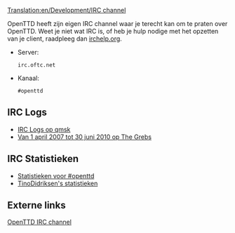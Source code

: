 [[Translation:en/Development/IRC channel]]

OpenTTD heeft zijn eigen IRC channel waar je terecht kan om te praten over OpenTTD. Weet je niet wat IRC is, of heb je hulp nodige met het opzetten van je client, raadpleeg dan [http://www.irchelp.org/ irchelp.org].

* Server: <pre>irc.oftc.net</pre>
* Kanaal: <pre>#openttd</pre>

==IRC Logs==
*[http://irclogs.qmsk.net/channels/openttd IRC Logs op qmsk]
*[http://thegrebs.com/irc/ Van 1 april 2007 tot 30 juni 2010 op The Grebs]

==IRC Statistieken==
*[http://electricpotential.net/ircstats/openttd2.html Statistieken voor #openttd]
*[http://alpha.visl.sdu.dk/~tino/pisg/OFTC/openttd.html TinoDidriksen's statistieken]

==Externe links==

[irc://irc.oftc.net/openttd OpenTTD IRC channel]